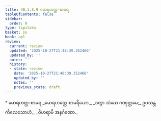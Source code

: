```yaml
---
title: 40.1.8.9 မောရဟတ္ထ-စာမရ
tableOfContents: false
sidebar:
  order: 9
type: tipitaka
basket: su
book: ap1
review:
  current: review
  updated: '2025-10-27T21:48:39.352466'
  updated_by: ''
  notes: ''
  history:
  - state: review
    date: '2025-10-27T21:48:39.352466'
    updated_by: ''
    notes: ''
    previous_state: draft
---
```



<ReviewStatus review={frontmatter.review} showDetails={true} />

<HypothesisAnnotation frontmatter={frontmatter} />

<DynamicBreadcrumb />

<Paragraph type="center" book="ap1">
* မောရဟတ္ထ-စာမရ
</Paragraph>

<Division number="117" book="ap1" e="ch" v="20" p="361">

<Paragraph number="4414" type="verses" book="ap1">
_မောရဟတ္ထေ စာမရိယော,_  
_ဒတွာ သံဃေ ဂဏုတ္တမေ;_  
ဥပသန္တကိလေသောဟံ,_  
_ဝိဟရာမိ အနင်္ဂဏော._
</Paragraph>
</Division>